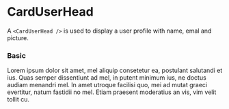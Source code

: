 
<Meta title="Components/Cards/CardUserHead" component={CardUserHead} />

# CardUserHead

A `<CardUserHead />` is used to display a user profile with name, emal and picture.

<ArgsTable of={CardUserHead} />

### Basic

<Canvas>
    <Story name="basic">
        <Card>
            <CardUserHead picture={SAMPLE_USER.pictureUrl} name={SAMPLE_USER.name} email={SAMPLE_USER.email} />
            <CardContent>
                Lorem ipsum dolor sit amet, mel aliquip consetetur ea, postulant salutandi et ius.
                Quas semper dissentiunt ad mel, in putent minimum ius, ne doctus audiam menandri
                mel. In amet utroque facilisi quo, mei ad mutat graeci evertitur, natum fastidii no
                mel. Etiam praesent moderatius an vis, vim velit tollit cu.
            </CardContent>
        </Card>
    </Story>
</Canvas>

